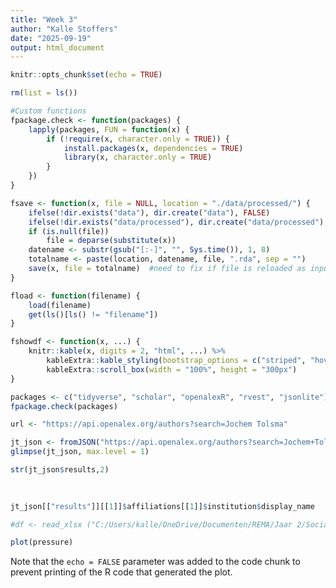 ```yaml
---
title: "Week 3"
author: "Kalle Stoffers"
date: "2025-09-19"
output: html_document
---
```


```r
knitr::opts_chunk$set(echo = TRUE)
```

```r
rm(list = ls())

#Custom functions
fpackage.check <- function(packages) {
    lapply(packages, FUN = function(x) {
        if (!require(x, character.only = TRUE)) {
            install.packages(x, dependencies = TRUE)
            library(x, character.only = TRUE)
        }
    })
}

fsave <- function(x, file = NULL, location = "./data/processed/") {
    ifelse(!dir.exists("data"), dir.create("data"), FALSE)
    ifelse(!dir.exists("data/processed"), dir.create("data/processed"), FALSE)
    if (is.null(file))
        file = deparse(substitute(x))
    datename <- substr(gsub("[:-]", "", Sys.time()), 1, 8)
    totalname <- paste(location, datename, file, ".rda", sep = "")
    save(x, file = totalname)  #need to fix if file is reloaded as input name, not as x. 
}

fload <- function(filename) {
    load(filename)
    get(ls()[ls() != "filename"])
}

fshowdf <- function(x, ...) {
    knitr::kable(x, digits = 2, "html", ...) %>%
        kableExtra::kable_styling(bootstrap_options = c("striped", "hover")) %>%
        kableExtra::scroll_box(width = "100%", height = "300px")
}

packages <- c("tidyverse", "scholar", "openalexR", "rvest", "jsonlite")
fpackage.check(packages)

url <- "https://api.openalex.org/authors?search=Jochem Tolsma"

jt_json <- fromJSON("https://api.openalex.org/authors?search=Jochem+Tolsma", simplifyVector = FALSE)
glimpse(jt_json, max.level = 1)

str(jt_json$results,2)
  
  

jt_json[["results"]][[1]]$affiliations[[1]]$institution$display_name

#df <- read_xlsx ("C:/Users/kalle/OneDrive/Documenten/REMA/Jaar 2/Social Networks/KS_labjournal/data/20240419Scholarid_soc_pol.xlsx")


```




```r
plot(pressure)
```

Note that the `echo = FALSE` parameter was added to the code chunk to prevent printing of the R code that generated the plot.
